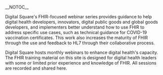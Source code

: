 __NOTOC__

{{Communityheader|title=Digital Adaptation Kids (DAKS)}}

Digital Square's FHIR-focused webinar series provides guidance to help digital health developers, innovators, digital public goods and global goods developers, and implementers better understand how to use FHIR to address specific use cases, such as technical guidance for COVID-19 vaccination certificates. This work also increases the maturity of FHIR through the use and feedback to HL7 through their collaborative process.

Digital Square hosts monthly webinars to enhance digital health's capacity. The FHIR training material on this site is designed for digital health leaders with some or limited prior experience and knowledge of FHIR. All sessions are recorded and shared here.



<div class="articlebox-holder"><!-- do not remove -->

{{Articlebox
|type=Article
|title1=Global Goods Open Mic Series: Planning for security and scale for integrated systems, a case study of OpenFn implementation by the Ministry of Public Health, Thailand
|date = December 2, 2022
|languages = English, French
|description1 = In this session, Digital Square hosts UNICEF and OpenFN, an integration Platform as a Service (iPaaS) and a suite of open source extract, transform, and load, data-integration, and interoperability tools used to automate workflows and the exchange of information across and within systems in a secure, stable, and scalable manner. OpenFn team shares their experience working with UNICEF and the Government of Thailand to migrate sensitive data to cloud infrastructure. Learn about major takeaways from Thailand’s implementation of OpenFn SaaS, using a security checklist when planning for integration rollout, factors to consider regarding managed hosting vs. local deployment, and key features of OpenFn Lightning, an upcoming release. Digital Square technical security architect addresses data security considerations and recommendations for governments and global goods. 
|resources1=[https://wiki.digitalsquare.io/images/2/2a/OpenFn_Presentation_-_Security_During_Govt_Implementations.pdf Find the slides here],[https://youtu.be/cWCQit9gxZk Watch the recording]
|header1 = Resources
|description2 = Bon Jour. 
|resources2=[https://wiki.digitalsquare.io/images/2/2a/OpenFn_Presentation_-_Security_During_Govt_Implementations.pdf French slides],[https://youtu.be/cWCQit9gxZk French recording]
|header2 = French Resources
}}
{{Articlebox
|type=Webinar
|title1=Global Goods Open Mic Series: Understanding Reveal implementation in LMICs: A case study of Kenya, Senegal, and Zambia
|date = November 10, 2022
|description1 = Digital Square has launched the global goods open mic webinar series, a platform for our global goods partners to share their implementation journey in LMICs, working with country governments, donors, implementers, and health workers to deliver patient-centered healthcare. In this first session, we host Akros, who has spearheaded the development and community around Reveal, a digital global good that uses spatial intelligence to drive the delivery of life-saving interventions to the last mile. Akros shares its work with multiple countries and donors to apply geospatial data to plan and deliver health campaigns and routine services, demonstrates the use of Reveal, and showcases use cases summarizing geospatial data activation across the spectrum from low-tech paper maps to higher-tech navigation and delivery in Kenya, Senegal, and Zambia. 
|resources1=[https://drive.google.com/file/d/1LN83Ect2rc-P2vpOk27VivTk6SKxfNnN/view?usp=share_link  Find the slides here],[https://youtu.be/kYrsO_4cAZw Watch the recording]}}
{{Articlebox
|type=Webinar
|title1=Global Goods Open Mic Series: Understanding Reveal implementation in LMICs: A case study of Kenya, Senegal, and Zambia
|date = November 10, 2022
|description1 = Digital Square has launched the global goods open mic webinar series, a platform for our global goods partners to share their implementation journey in LMICs, working with country governments, donors, implementers, and health workers to deliver patient-centered healthcare. In this first session, we host Akros, who has spearheaded the development and community around Reveal, a digital global good that uses spatial intelligence to drive the delivery of life-saving interventions to the last mile. Akros shares its work with multiple countries and donors to apply geospatial data to plan and deliver health campaigns and routine services, demonstrates the use of Reveal, and showcases use cases summarizing geospatial data activation across the spectrum from low-tech paper maps to higher-tech navigation and delivery in Kenya, Senegal, and Zambia. 
|resources1=[https://drive.google.com/file/d/1LN83Ect2rc-P2vpOk27VivTk6SKxfNnN/view?usp=share_link  Find the slides here],[https://youtu.be/kYrsO_4cAZw Watch the recording]}}
{{Articlebox
|type=Webinar
|title1=Global Goods Open Mic Series: Understanding Reveal implementation in LMICs: A case study of Kenya, Senegal, and Zambia
|date = November 10, 2022
|description1 = Digital Square has launched the global goods open mic webinar series, a platform for our global goods partners to share their implementation journey in LMICs, working with country governments, donors, implementers, and health workers to deliver patient-centered healthcare. In this first session, we host Akros, who has spearheaded the development and community around Reveal, a digital global good that uses spatial intelligence to drive the delivery of life-saving interventions to the last mile. Akros shares its work with multiple countries and donors to apply geospatial data to plan and deliver health campaigns and routine services, demonstrates the use of Reveal, and showcases use cases summarizing geospatial data activation across the spectrum from low-tech paper maps to higher-tech navigation and delivery in Kenya, Senegal, and Zambia. 
|resources1=[https://drive.google.com/file/d/1LN83Ect2rc-P2vpOk27VivTk6SKxfNnN/view?usp=share_link  Find the slides here],[https://youtu.be/kYrsO_4cAZw Watch the recording]}}


</div><!-- do not remove -->